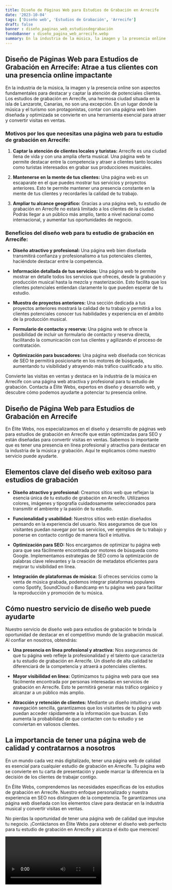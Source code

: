 ```yaml
---
title: Diseño de Páginas Web para Estudios de Grabación en Arrecife
date: '2023-10-04'
tags: ['Diseño web', 'Estudios de Grabación', 'Arrecife']
draft: false
banner : diseño_paginas_web_estudiosdegrabación
fondoBanner : diseño_pagina_web_arrecife.webp
summary: En la industria de la música, la imagen y la presencia online son aspectos fundamentales para destacar y captar la atención de potenciales clientes. Los estudios de grabación en Arrecife, una hermosa ciudad situada en la isla de Lanzarote, Canarias, no son una excepción. En un lugar donde la música y el turismo son protagonistas, contar con una página web bien diseñada y optimizada se convierte en una herramienta esencial para atraer y convertir visitas en ventas.
---
```


## **Diseño de Páginas Web para Estudios de Grabación en Arrecife: Atrae a tus clientes con una presencia online impactante**

En la industria de la música, la imagen y la presencia online son aspectos fundamentales para destacar y captar la atención de potenciales clientes. Los estudios de grabación en Arrecife, una hermosa ciudad situada en la isla de Lanzarote, Canarias, no son una excepción. En un lugar donde la música y el turismo son protagonistas, contar con una página web bien diseñada y optimizada se convierte en una herramienta esencial para atraer y convertir visitas en ventas.

### Motivos por los que necesitas una página web para tu estudio de grabación en Arrecife:

1. **Captar la atención de clientes locales y turistas:** Arrecife es una ciudad llena de vida y con una amplia oferta musical. Una página web te permite destacar entre la competencia y atraer a clientes tanto locales como turistas interesados en grabar sus producciones musicales.

2. **Mantenerse en la mente de tus clientes:** Una página web es un escaparate en el que puedes mostrar tus servicios y proyectos anteriores. Esto te permite mantener una presencia constante en la mente de tus clientes y recordarles la calidad de tu trabajo.

3. **Ampliar tu alcance geográfico:** Gracias a una página web, tu estudio de grabación en Arrecife no estará limitado a los clientes de la ciudad. Podrás llegar a un público más amplio, tanto a nivel nacional como internacional, y aumentar tus oportunidades de negocio.

### Beneficios del diseño web para tu estudio de grabación en Arrecife:

- **Diseño atractivo y profesional:** Una página web bien diseñada transmitirá confianza y profesionalismo a tus potenciales clientes, haciéndote destacar entre la competencia.

- **Información detallada de tus servicios:** Una página web te permite mostrar en detalle todos los servicios que ofreces, desde la grabación y producción musical hasta la mezcla y masterización. Esto facilita que los clientes potenciales entiendan claramente lo que pueden esperar de tu estudio.

- **Muestra de proyectos anteriores:** Una sección dedicada a tus proyectos anteriores mostrará la calidad de tu trabajo y permitirá a los clientes potenciales conocer tus habilidades y experiencia en el ámbito de la producción musical.

- **Formulario de contacto y reserva:** Una página web te ofrece la posibilidad de incluir un formulario de contacto y reserva directa, facilitando la comunicación con tus clientes y agilizando el proceso de contratación.

- **Optimización para buscadores:** Una página web diseñada con técnicas de SEO te permitirá posicionarte en los motores de búsqueda, aumentando tu visibilidad y atrayendo más tráfico cualificado a tu sitio.

Convierte las visitas en ventas y destaca en la industria de la música en Arrecife con una página web atractiva y profesional para tu estudio de grabación. Contacta a Élite Webs, expertos en diseño y desarrollo web, y descubre cómo podemos ayudarte a potenciar tu presencia online.

<GifSeo />

<Cta />

## Diseño de Página Web para Estudios de Grabación en Arrecife

En Élite Webs, nos especializamos en el diseño y desarrollo de páginas web para estudios de grabación en Arrecife que están optimizadas para SEO y están diseñadas para convertir visitas en ventas. Sabemos lo importante que es tener una presencia en línea profesional y atractiva para destacar en la industria de la música y grabación. Aquí te explicamos cómo nuestro servicio puede ayudarte.

## Elementos clave del diseño web exitoso para estudios de grabación

- **Diseño atractivo y profesional:** Creamos sitios web que reflejan la esencia única de tu estudio de grabación en Arrecife. Utilizamos colores, imágenes y tipografía cuidadosamente seleccionados para transmitir el ambiente y la pasión de tu estudio.

- **Funcionalidad y usabilidad:** Nuestros sitios web están diseñados pensando en la experiencia del usuario. Nos aseguramos de que los visitantes puedan navegar por tus servicios, ver ejemplos de tu trabajo y ponerse en contacto contigo de manera fácil e intuitiva.

- **Optimización para SEO:** Nos encargamos de optimizar tu página web para que sea fácilmente encontrada por motores de búsqueda como Google. Implementamos estrategias de SEO como la optimización de palabras clave relevantes y la creación de metadatos eficientes para mejorar tu visibilidad en línea.

- **Integración de plataformas de música:** Si ofreces servicios como la venta de música grabada, podemos integrar plataformas populares como Spotify, SoundCloud o Bandcamp en tu página web para facilitar la reproducción y promoción de tu música.

## Cómo nuestro servicio de diseño web puede ayudarte

Nuestro servicio de diseño web para estudios de grabación te brinda la oportunidad de destacar en el competitivo mundo de la grabación musical. Al confiar en nosotros, obtendrás:

- **Una presencia en línea profesional y atractiva:** Nos aseguramos de que tu página web refleje la profesionalidad y el talento que caracteriza a tu estudio de grabación en Arrecife. Un diseño de alta calidad te diferenciará de la competencia y atraerá a potenciales clientes.

- **Mayor visibilidad en línea:** Optimizamos tu página web para que sea fácilmente encontrada por personas interesadas en servicios de grabación en Arrecife. Esto te permitirá generar más tráfico orgánico y alcanzar a un público más amplio.

- **Atracción y retención de clientes:** Mediante un diseño intuitivo y una navegación sencilla, garantizamos que los visitantes de tu página web puedan acceder rápidamente a la información que buscan. Esto aumenta la probabilidad de que contacten con tu estudio y se conviertan en valiosos clientes.

## La importancia de tener una página web de calidad y contratarnos a nosotros

En un mundo cada vez más digitalizado, tener una página web de calidad es esencial para cualquier estudio de grabación en Arrecife. Tu página web se convierte en tu carta de presentación y puede marcar la diferencia en la decisión de los clientes de trabajar contigo.

En Élite Webs, comprendemos las necesidades específicas de los estudios de grabación en Arrecife. Nuestro enfoque personalizado y nuestra experiencia en SEO nos distinguen de la competencia. Te garantizamos una página web diseñada con los elementos clave para destacar en la industria musical y convertir visitas en ventas.

No pierdas la oportunidad de tener una página web de calidad que impulse tu negocio. ¡Contáctanos en Élite Webs para obtener el diseño web perfecto para tu estudio de grabación en Arrecife y alcanza el éxito que mereces!

<Video />

<CtaBot job='Estudios de Grabación' city='Arrecife'/>

<Gmaps query='Arrecife+españa+maps' />